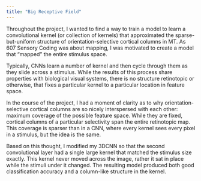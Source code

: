 ```yaml
---
title: "Big Receptive Field"
---
```


Throughout the project, I wanted to find a way to train a model to learn a convolutional kernel (or collection of kernels) that approximated the sparse-but-uniform structure of orientation-selective cortical columns in MT. As 607 Sensory Coding was about mapping, I was motivated to create a model that "mapped" the entire stimulus space.

Typically, CNNs learn a number of kernel and then cycle through them as they slide across a stimulus. While the results of this process share properties with biological visual systems, there is no structure retinotopic or otherwise, that fixes a particular kernel to a particular location in feature space.

In the course of the project, I had a moment of clarity as to why orientation-selective cortical columns are so nicely interspersed with each other: maximum coverage of the possible feature space. While they are fixed, cortical columns of a particular selectivity span the entire retinotopic map. This coverage is sparser than in a CNN, where every kernel sees every pixel in a stimulus, but the idea is the same.

Based on this thought, I modified my 3DCNN so that the second convolutional layer had a single large kernel that matched the stimulus size exactly. This kernel never moved across the image, rather it sat in place while the stimuli under it changed. The resulting model produced both good classification accuracy and a column-like structure in the kernel. 

